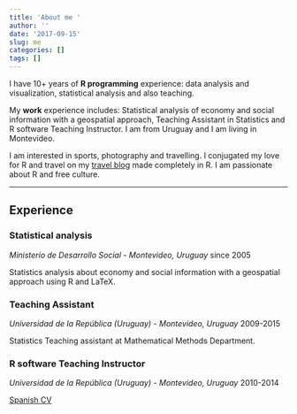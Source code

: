 ```yaml
---
title: 'About me '
author: ''
date: '2017-09-15'
slug: me
categories: []
tags: []
---
```


I have 10+ years of **R programming** experience: data analysis and visualization, statistical analysis and also teaching.

My **work** experience includes: Statistical analysis of economy and social information with a geospatial approach, Teaching Assistant in Statistics and R software Teaching Instructor. I am from Uruguay and I am living in Montevideo. 

I am interested in sports, photography and travelling. I conjugated my love for R and travel on my [travel blog](//mapamundi.me/) made completely in R. I am passionate about R and free culture.
 

---

## Experience

### Statistical analysis
*Ministerio de Desarrollo Social - Montevideo, Uruguay* since 2005

Statistics analysis about economy and social information with a geospatial approach using R and LaTeX.

### Teaching Assistant
*Universidad de la República (Uruguay) - Montevideo, Uruguay* 2009-2015

Statistics Teaching assistant at Mathematical Methods Department. 

### R software Teaching Instructor
*Universidad de la República (Uruguay) - Montevideo, Uruguay*
2010-2014


[Spanish CV](CV_Mathieu.pdf)

